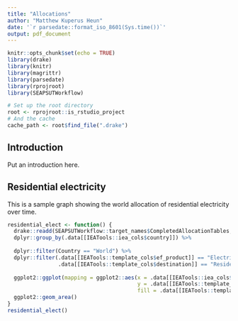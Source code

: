 ```yaml
---
title: "Allocations"
author: "Matthew Kuperus Heun"
date: '`r parsedate::format_iso_8601(Sys.time())`'
output: pdf_document
---
```


```r
knitr::opts_chunk$set(echo = TRUE)
library(drake)
library(knitr)
library(magrittr)
library(parsedate)
library(rprojroot)
library(SEAPSUTWorkflow)

# Set up the root directory
root <- rprojroot::is_rstudio_project
# And the cache
cache_path <- root$find_file(".drake")
```

## Introduction

Put an introduction here.


## Residential electricity

This is a sample graph showing the world allocation of residential electricity over time.

```r
residential_elect <- function() {
  drake::readd(SEAPSUTWorkflow::target_names$CompletedAllocationTables, path = cache_path, character_only = TRUE) %>%
  dplyr::group_by(.data[[IEATools::iea_cols$country]]) %>% 
  
  dplyr::filter(Country == "World") %>% 
  dplyr::filter(.data[[IEATools::template_cols$ef_product]] == "Electricity", 
                .data[[IEATools::template_cols$destination]] == "Residential") %>% 
  
  ggplot2::ggplot(mapping = ggplot2::aes(x = .data[[IEATools::iea_cols$year]], 
                                         y = .data[[IEATools::template_cols$.values]], 
                                         fill = .data[[IEATools::template_cols$machine]])) + 
  ggplot2::geom_area()
}
residential_elect()


```